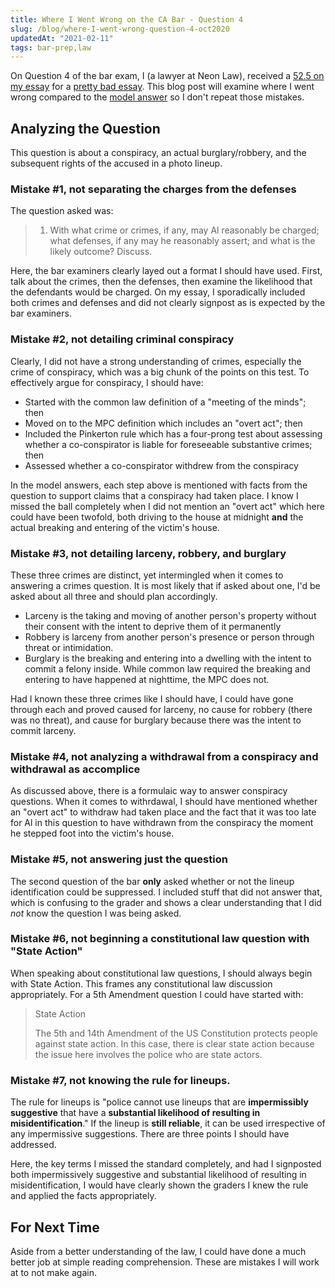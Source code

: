 ```yaml
---
title: Where I Went Wrong on the CA Bar - Question 4
slug: /blog/where-I-went-wrong-question-4-oct2020
updatedAt: "2021-02-11"
tags: bar-prep,law
---
```


On Question 4 of the bar exam, I (a lawyer at Neon Law), received a [52.5 on my
essay](/pdfs/2020-bar-prep-results.pdf) for a [pretty bad
essay](/pdfs/question-4-bad-answer.pdf). This blog post will examine where I
went wrong compared to the [model answer](/pdfs/question-4-model-answer.pdf) so
I don't repeat those mistakes.

## Analyzing the Question

This question is about a conspiracy, an actual burglary/robbery, and the
subsequent rights of the accused in a photo lineup.

### Mistake #1, not separating the charges from the defenses

The question asked was:

> 1. With what crime or crimes, if any, may Al reasonably be charged; what
> defenses, if any may he reasonably assert; and what is the likely outcome?
> Discuss.

Here, the bar examiners clearly layed out a format I should have used. First,
talk about the crimes, then the defenses, then examine the likelihood that the
defendants would be charged. On my essay, I sporadically included both crimes
and defenses and did not clearly signpost as is expected by the bar examiners.

### Mistake #2, not detailing criminal conspiracy

Clearly, I did not have a strong understanding of crimes, especially the crime
of conspiracy, which was a big chunk of the points on this test. To effectively
argue for conspiracy, I should have:

* Started with the common law definition of a "meeting of the minds"; then
* Moved on to the MPC definition which includes an "overt act"; then
* Included the Pinkerton rule which has a four-prong test about assessing
  whether a co-conspirator is liable for foreseeable substantive crimes; then
* Assessed whether a co-conspirator withdrew from the conspiracy

In the model answers, each step above is mentioned with facts from the question
to support claims that a conspiracy had taken place. I know I missed the ball
completely when I did not mention an "overt act" which here could have been
twofold, both driving to the house at midnight **and** the actual breaking and
entering of the victim's house.

### Mistake #3, not detailing larceny, robbery, and burglary

These three crimes are distinct, yet intermingled when it comes to answering a
crimes question. It is most likely that if asked about one, I'd be asked about
all three and should plan accordingly.

* Larceny is the taking and moving of another person's property without their
  consent with the intent to deprive them of it permanently
* Robbery is larceny from another person's presence or person through threat or
  intimidation.
* Burglary is the breaking and entering into a dwelling with the intent to
  commit a felony inside. While common law required the breaking and entering to
  have happened at nighttime, the MPC does not.

Had I known these three crimes like I should have, I could have gone through
each and proved caused for larceny, no cause for robbery (there was no threat),
and cause for burglary because there was the intent to commit larceny.

### Mistake #4, not analyzing a withdrawal from a conspiracy and withdrawal as accomplice

As discussed above, there is a formulaic way to answer conspiracy questions.
When it comes to withrdawal, I should have mentioned whether an "overt act" to
withdraw had taken place and the fact that it was too late for Al in this
question to have withdrawn from the conspiracy the moment he stepped foot into
the victim's house.

### Mistake #5, not answering just the question

The second question of the bar **only** asked whether or not the lineup
identification could be suppressed. I included stuff that did not answer that,
which is confusing to the grader and shows a clear understanding that I did
*not* know the question I was being asked.

### Mistake #6, not beginning a constitutional law question with "State Action"

When speaking about constitutional law questions, I should always begin with
State Action. This frames any constitutional law discussion appropriately. For a
5th Amendment question I could have started with:

> State Action
>
> The 5th and 14th Amendment of the US Constitution protects people against
> state action. In this case, there is clear state action because the issue here
> involves the police who are state actors.

### Mistake #7, not knowing the rule for lineups.

The rule for lineups is "police cannot use lineups that are **impermissibly
suggestive** that have a **substantial likelihood of resulting in
misidentification**." If the lineup is **still reliable**, it can be used
irrespective of any impermissive suggestions. There are three points I should
have addressed.

Here, the key terms I missed the standard completely, and
had I signposted both impermissively suggestive and substantial likelihood of
resulting in misidentification, I would have clearly shown the graders I knew
the rule and applied the facts appropriately.

## For Next Time

Aside from a better understanding of the law, I could have done a much better
job at simple reading comprehension. These are mistakes I will work at to not
make again.
